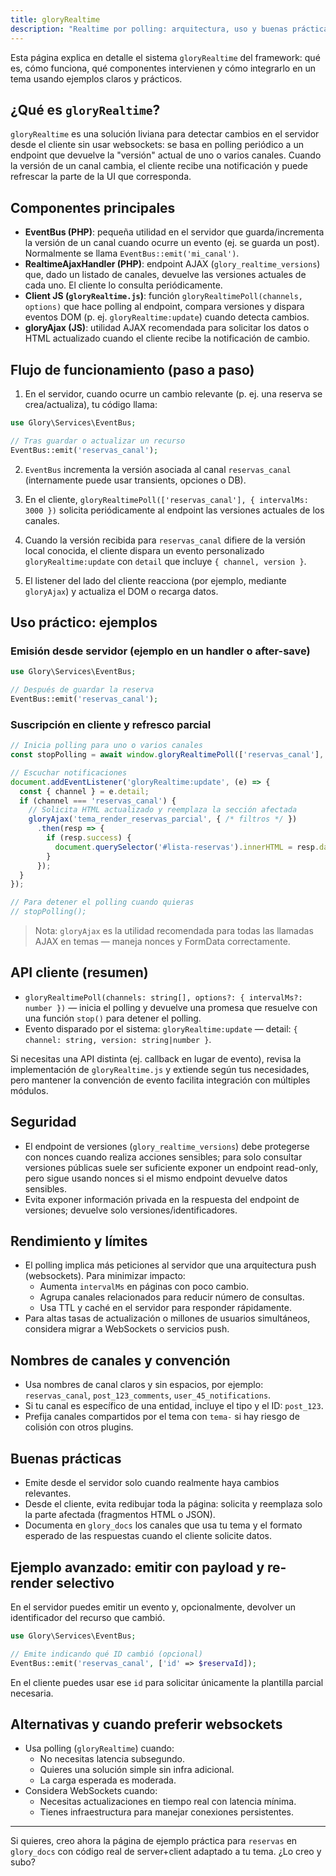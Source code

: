```yaml
---
title: gloryRealtime
description: "Realtime por polling: arquitectura, uso y buenas prácticas"
---
```


Esta página explica en detalle el sistema `gloryRealtime` del framework: qué es, cómo funciona,
qué componentes intervienen y cómo integrarlo en un tema usando ejemplos claros y prácticos.

## ¿Qué es `gloryRealtime`?

`gloryRealtime` es una solución liviana para detectar cambios en el servidor desde el cliente sin usar
websockets: se basa en polling periódico a un endpoint que devuelve la "versión" actual de uno o varios
canales. Cuando la versión de un canal cambia, el cliente recibe una notificación y puede refrescar
la parte de la UI que corresponda.

## Componentes principales

- **EventBus (PHP)**: pequeña utilidad en el servidor que guarda/incrementa la versión de un canal cuando
  ocurre un evento (ej. se guarda un post). Normalmente se llama `EventBus::emit('mi_canal')`.
- **RealtimeAjaxHandler (PHP)**: endpoint AJAX (`glory_realtime_versions`) que, dado un listado de canales,
  devuelve las versiones actuales de cada uno. El cliente lo consulta periódicamente.
- **Client JS (`gloryRealtime.js`)**: función `gloryRealtimePoll(channels, options)` que hace polling al
  endpoint, compara versiones y dispara eventos DOM (p. ej. `gloryRealtime:update`) cuando detecta cambios.
- **gloryAjax (JS)**: utilidad AJAX recomendada para solicitar los datos o HTML actualizado cuando el cliente
  recibe la notificación de cambio.

## Flujo de funcionamiento (paso a paso)

1. En el servidor, cuando ocurre un cambio relevante (p. ej. una reserva se crea/actualiza), tu código llama:

```php
use Glory\Services\EventBus;

// Tras guardar o actualizar un recurso
EventBus::emit('reservas_canal');
```

2. `EventBus` incrementa la versión asociada al canal `reservas_canal` (internamente puede usar transients, opciones o DB).

3. En el cliente, `gloryRealtimePoll(['reservas_canal'], { intervalMs: 3000 })` solicita periódicamente al endpoint
   las versiones actuales de los canales.

4. Cuando la versión recibida para `reservas_canal` difiere de la versión local conocida, el cliente dispara un evento
   personalizado `gloryRealtime:update` con `detail` que incluye `{ channel, version }`.

5. El listener del lado del cliente reacciona (por ejemplo, mediante `gloryAjax`) y actualiza el DOM o recarga datos.

## Uso práctico: ejemplos

### Emisión desde servidor (ejemplo en un handler o after-save)

```php
use Glory\Services\EventBus;

// Después de guardar la reserva
EventBus::emit('reservas_canal');
```

### Suscripción en cliente y refresco parcial

```javascript
// Inicia polling para uno o varios canales
const stopPolling = await window.gloryRealtimePoll(['reservas_canal'], { intervalMs: 3000 });

// Escuchar notificaciones
document.addEventListener('gloryRealtime:update', (e) => {
  const { channel } = e.detail;
  if (channel === 'reservas_canal') {
    // Solicita HTML actualizado y reemplaza la sección afectada
    gloryAjax('tema_render_reservas_parcial', { /* filtros */ })
      .then(resp => {
        if (resp.success) {
          document.querySelector('#lista-reservas').innerHTML = resp.data.html;
        }
      });
  }
});

// Para detener el polling cuando quieras
// stopPolling();
```

> Nota: `gloryAjax` es la utilidad recomendada para todas las llamadas AJAX en temas — maneja nonces y FormData correctamente.

## API cliente (resumen)

- `gloryRealtimePoll(channels: string[], options?: { intervalMs?: number })` — inicia el polling y devuelve
  una promesa que resuelve con una función `stop()` para detener el polling.
- Evento disparado por el sistema: `gloryRealtime:update` — detail: `{ channel: string, version: string|number }`.

Si necesitas una API distinta (ej. callback en lugar de evento), revisa la implementación de `gloryRealtime.js` y
extiende según tus necesidades, pero mantener la convención de evento facilita integración con múltiples módulos.

## Seguridad

- El endpoint de versiones (`glory_realtime_versions`) debe protegerse con nonces cuando realiza acciones sensibles;
  para solo consultar versiones públicas suele ser suficiente exponer un endpoint read-only, pero sigue usando nonces
  si el mismo endpoint devuelve datos sensibles.
- Evita exponer información privada en la respuesta del endpoint de versiones; devuelve solo versiones/identificadores.

## Rendimiento y límites

- El polling implica más peticiones al servidor que una arquitectura push (websockets). Para minimizar impacto:
  - Aumenta `intervalMs` en páginas con poco cambio.
  - Agrupa canales relacionados para reducir número de consultas.
  - Usa TTL y caché en el servidor para responder rápidamente.
- Para altas tasas de actualización o millones de usuarios simultáneos, considera migrar a WebSockets o servicios push.

## Nombres de canales y convención

- Usa nombres de canal claros y sin espacios, por ejemplo: `reservas_canal`, `post_123_comments`, `user_45_notifications`.
- Si tu canal es específico de una entidad, incluye el tipo y el ID: `post_123`.
- Prefija canales compartidos por el tema con `tema-` si hay riesgo de colisión con otros plugins.

## Buenas prácticas

- Emite desde el servidor solo cuando realmente haya cambios relevantes.
- Desde el cliente, evita redibujar toda la página: solicita y reemplaza solo la parte afectada (fragmentos HTML o JSON).
- Documenta en `glory_docs` los canales que usa tu tema y el formato esperado de las respuestas cuando el cliente solicite datos.

## Ejemplo avanzado: emitir con payload y re-render selectivo

En el servidor puedes emitir un evento y, opcionalmente, devolver un identificador del recurso que cambió.

```php
use Glory\Services\EventBus;

// Emite indicando qué ID cambió (opcional)
EventBus::emit('reservas_canal', ['id' => $reservaId]);
```

En el cliente puedes usar ese `id` para solicitar únicamente la plantilla parcial necesaria.

## Alternativas y cuando preferir websockets

- Usa polling (`gloryRealtime`) cuando:
  - No necesitas latencia subsegundo.
  - Quieres una solución simple sin infra adicional.
  - La carga esperada es moderada.
- Considera WebSockets cuando:
  - Necesitas actualizaciones en tiempo real con latencia mínima.
  - Tienes infraestructura para manejar conexiones persistentes.

---

Si quieres, creo ahora la página de ejemplo práctica para `reservas` en `glory_docs` con código real de server+client adaptado a tu tema. ¿Lo creo y subo? 


